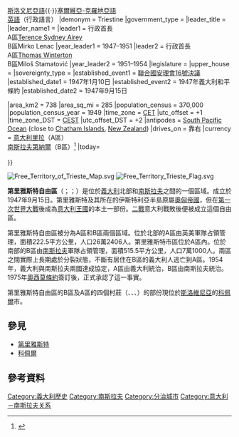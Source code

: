 {{noteTA
|T=zh-hant:第里雅斯特自由區; zh-hans:的里雅斯特自由区;
|1=zh-hans:的里雅斯特; zh-hant:第里雅斯特;}}
{{Infobox former country
|conventional_long_name = 第里雅斯特自由區
|native_name = ''Territorio Libero di Trieste<br/>Svobodno tržaško ozemlje<br/>Slobodni teritorij Trsta''
|common_name = 第里雅斯特
|era         = 開始於第二次世界大戰結束後
|status      = [[聯合國安全理事會|聯合國託管地]]
|year_start = 1947年
|year_end = 1954年
|p1      = 意大利王國
|flag_p1 = Flag_of_Italy_(1861-1946) crowned.svg
|s1      = 南斯拉夫社會主義聯邦共和國
|flag_s1 = Flag of SFR Yugoslavia.svg
|s2      = 意大利共和國
|flag_s2 = Flag of Italy.svg
|continent = Europe
|region     = Balkans
|image_flag = Free_Territory_Trieste_Flag.svg
|alt_flag = Official flag of the Free Territory of Trieste
|image_coat = Free Territory of Trieste coat of arms.svg
|alt_coat = Coat of Arms
|image_map = Location Trieste Europe.png
|map_caption = 
|capital = [[第里雅斯特|第里雅斯特]]
|religion = [[天主教|天主教]]、[[基督新教|基督新教]]、[[東正教|東正教]]
|largest_city = capital
|common_languages = [[意大利語|意大利語]]{{·}}[[斯洛文尼亞語|斯洛文尼亞語]]{{·}}[[塞爾維亞-克羅地亞語|塞爾維亞-克羅地亞語]]<br/>[[英語|英語]]（行政語言）
|demonym = Triestine
|government_type = {{nowrap|自由區軍事政府}}
|leader_title = 
|leader_name1 = 
|leader1 = 行政首長<br/>A區[[Terence_Sydney_Airey|Terence Sydney Airey]]<br/>B區Mirko Lenac
|year_leader1 = 1947–1951
|leader2 = 行政首長<br/>A區[[John_Winterton|Thomas Winterton]]<br/>B區Miloš Stamatović
|year_leader2 = 1951–1954
|legislature = 
|upper_house = 
|sovereignty_type = 
|established_event1 = [[聯合國安理會16號決議|聯合國安理會16號決議]]
|established_date1 = 1947年1月10日
|established_event2 = 1947年義大利和平條約
|established_date2 = 1947年9月15日

|area_km2 = 738
|area_sq_mi = 285
|population_census = 370,000
|population_census_year = 1949
|time_zone = [[Central_European_Time|CET]]
|utc_offset = +1
|time_zone_DST = [[Central_European_Summer_Time|CEST]]
|utc_offset_DST = +2
|antipodes = [[Pacific_Ocean|South Pacific Ocean]] (close to [[Chatham_Islands|Chatham Islands]], [[New_Zealand|New Zealand]])
|drives_on = 靠右
|currency = [[意大利里拉|意大利里拉]]（A區）<br/>[[南斯拉夫第納爾|南斯拉夫第納爾]]（B區）<ref>{{cite web|title=A/AC.25/Com.Jer/W.4|url=http://unispal.un.org/UNISPAL.NSF/0/973F5ACC5148F42B85257506007BDAC2|publisher=United Nations|accessdate=5 June 2013|deadurl=yes|archiveurl=https://web.archive.org/web/20140506172050/http://unispal.un.org/UNISPAL.NSF/0/973F5ACC5148F42B85257506007BDAC2|archivedate=2014年5月6日}}</ref> 
|today= {{flag|Croatia}}<br/>{{flag|Italy}}<br/>{{flag|Slovenia}}
}}

[[File:Free_Territory_of_Trieste_Map.svg|thumb]]
[[File:Free_Territory_Trieste_Flag.svg|left]]

'''第里雅斯特自由區'''（{{lang-it|Territorio libero di Trieste}}；{{lang-sl|Svobodno tržaško ozemlje}}；{{lang-hr|Slobodni teritorij Trsta}}）是位於[[義大利|義大利]]北部和[[南斯拉夫|南斯拉夫]]之間的一個區域。成立於1947年9月15日。第里雅斯特及其所在的伊斯特利亞半島原屬[[奧匈帝國|奧匈帝國]]，但在[[第一次世界大戰|第一次世界大戰]]後成為[[意大利王國_(1861年-1946年)|意大利王國]]的本土一部份。[[二戰|二戰]]意大利戰敗後便被成立這個自由區。

第里雅斯特自由區被分為A區和B區兩個區域。位於北部的A區由英美軍隊占領管理，面積222.5平方公里，人口26萬2406人。第里雅斯特市區位於A區內。位於南部的B區由[[南斯拉夫社會主義聯邦共和國|南斯拉夫]]軍隊占領管理，面積515.5平方公里，人口7萬1000人。兩區之間實際上長期處於分裂狀態，不斷有居住在B區的義大利人逃亡到A區。1954年，義大利與南斯拉夫兩國達成協定，A區由義大利統治，B區由南斯拉夫統治。1975年[[奧西莫條約|奧西莫條約]]簽訂後，正式承認了這一事實。

第里雅斯特自由區的B區及A區的四個村莊（{{link-en|Plavje|Plavje}}、{{link-en|Spodnje Škofije|Spodnje Škofije}}、{{link-en|Hrvatini|Hrvatini}}、{{link-en|Jelarji|Jelarji}}）的部份現位於[[斯洛維尼亞|斯洛維尼亞]]的[[科佩爾|科佩爾]]市。

==參見==
*[[第里雅斯特|第里雅斯特]]
*[[科佩爾|科佩爾]]

== 參考資料 ==
{{reflist}}

[[Category:義大利歷史|Category:義大利歷史]]
[[Category:南斯拉夫|Category:南斯拉夫]]
[[Category:分治城市|Category:分治城市]]
[[Category:意大利－南斯拉夫关系|Category:意大利－南斯拉夫关系]]